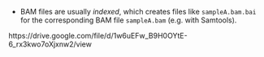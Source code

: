 - BAM files are usually *indexed*, which creates files like `sampleA.bam.bai`
  for the corresponding BAM file `sampleA.bam` (e.g. with Samtools).

https://drive.google.com/file/d/1w6uEFw_B9H0OYtE-6_rx3kwo7oXjxnw2/view
